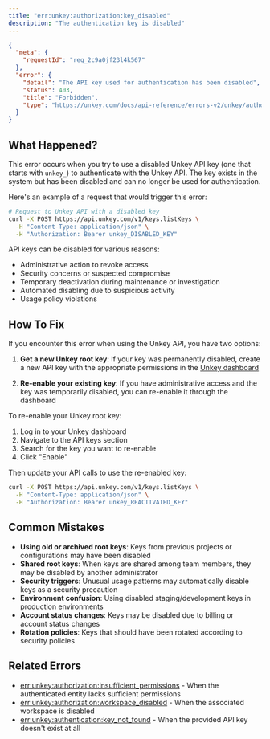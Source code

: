 ```yaml
---
title: "err:unkey:authorization:key_disabled"
description: "The authentication key is disabled"
---
```



```json Example
{
  "meta": {
    "requestId": "req_2c9a0jf23l4k567"
  },
  "error": {
    "detail": "The API key used for authentication has been disabled",
    "status": 403,
    "title": "Forbidden",
    "type": "https://unkey.com/docs/api-reference/errors-v2/unkey/authorization/key_disabled"
  }
}
```

## What Happened?

This error occurs when you try to use a disabled Unkey API key (one that starts with `unkey_`) to authenticate with the Unkey API. The key exists in the system but has been disabled and can no longer be used for authentication.

Here's an example of a request that would trigger this error:

```bash
# Request to Unkey API with a disabled key
curl -X POST https://api.unkey.com/v1/keys.listKeys \
  -H "Content-Type: application/json" \
  -H "Authorization: Bearer unkey_DISABLED_KEY"
```

API keys can be disabled for various reasons:
- Administrative action to revoke access
- Security concerns or suspected compromise
- Temporary deactivation during maintenance or investigation
- Automated disabling due to suspicious activity
- Usage policy violations

## How To Fix

If you encounter this error when using the Unkey API, you have two options:

1. **Get a new Unkey root key**: If your key was permanently disabled, create a new API key with the appropriate permissions in the [Unkey dashboard](https://app.unkey.com/settings/root-keys)

2. **Re-enable your existing key**: If you have administrative access and the key was temporarily disabled, you can re-enable it through the dashboard

To re-enable your Unkey root key:

1. Log in to your Unkey dashboard
2. Navigate to the API keys section
3. Search for the key you want to re-enable
4. Click "Enable"

Then update your API calls to use the re-enabled key:

```bash
curl -X POST https://api.unkey.com/v1/keys.listKeys \
  -H "Content-Type: application/json" \
  -H "Authorization: Bearer unkey_REACTIVATED_KEY"
```

## Common Mistakes

- **Using old or archived root keys**: Keys from previous projects or configurations may have been disabled
- **Shared root keys**: When keys are shared among team members, they may be disabled by another administrator
- **Security triggers**: Unusual usage patterns may automatically disable keys as a security precaution
- **Environment confusion**: Using disabled staging/development keys in production environments
- **Account status changes**: Keys may be disabled due to billing or account status changes
- **Rotation policies**: Keys that should have been rotated according to security policies

## Related Errors
- [err:unkey:authorization:insufficient_permissions](./insufficient_permissions) - When the authenticated entity lacks sufficient permissions
- [err:unkey:authorization:workspace_disabled](./workspace_disabled) - When the associated workspace is disabled
- [err:unkey:authentication:key_not_found](../authentication/key_not_found) - When the provided API key doesn't exist at all
